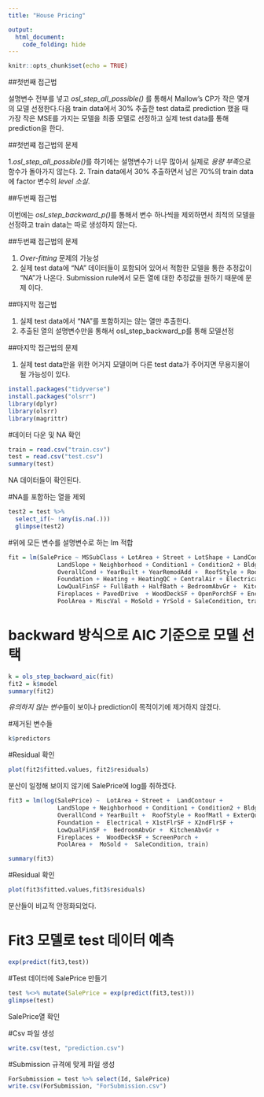 ```yaml
---
title: "House Pricing"

output: 
  html_document:
    code_folding: hide
---
```


```r
knitr::opts_chunk$set(echo = TRUE)
```

##첫번째 접근법

  설명변수 전부를 넣고 *osl_step_all_possible()* 를 통해서 Mallow's CP가 작은 몇개의 모델 선정한다.다음 train data에서 30% 추출한 test data로 prediction 했을 때 가장 작은 MSE를 가지는 모델을 최종 모델로 선정하고 실제 test data를 통해 prediction을 한다. 


##첫번쨰 접근법의 문제
 
  1.*osl_step_all_possible()*를 하기에는 설명변수가 너무 많아서 실제로 *용량           부족*으로 함수가 돌아가지 않는다.
  2. Train data에서 30% 추출하면서 남은 70%의 train data에 factor 변수의 *level 
    소실*.


##두번째 접근법
  
  이번에는 *osl_step_backward_p()*를 통해서 변수 하나씩을 제외하면서 최적의 모델을 선정하고 train data는 따로 생성하지 않는다.



##두번쨰 접근법의 문제
  
  1. *Over-fitting* 문제의 가능성
  2. 실제 test data에 "NA" 데이터들이 포함되어 있어서 적합한 모델을 통한 추정값이     "NA"가 나온다. Submission rule에서 모든 열에 대한 추정값을 원하기 때문에 문제     이다. 


##마지막 접근법
 
  1. 실제 test data에서 "NA"를 포함하지는 않는 열만 추출한다.
  2. 추출된 열의 설명변수만을 통해서 osl_step_backward_p를 통해 모델선정



##마지막 접근법의 문제
 
  1. 실제 test data만을 위한 어거지 모델이며 다른 test data가 주어지면 무용지물이     될 가능성이 있다.
  
```r
install.packages("tidyverse")
install.packages("olsrr")
library(dplyr)
library(olsrr)
library(magrittr)
```

#데이터 다운 및 NA 확인

```r
train = read.csv("train.csv")
test = read.csv("test.csv")
summary(test)
```
NA 데이터들이 확인된다.


#NA를 포함하는 열을 제외

```r
test2 = test %>%
  select_if(~ !any(is.na(.)))
  glimpse(test2)
```

#위에 모든 변수를 설명변수로 하는 lm 적합

```r
fit = lm(SalePrice ~ MSSubClass + LotArea + Street + LotShape + LandContour + LotConfig +    
              LandSlope + Neighborhood + Condition1 + Condition2 + BldgType + HouseStyle + OverallQual +  
              OverallCond + YearBuilt + YearRemodAdd +  RoofStyle + RoofMatl + ExterQual + ExterCond +    
              Foundation + Heating + HeatingQC + CentralAir + Electrical + X1stFlrSF + X2ndFlrSF +    
              LowQualFinSF + FullBath + HalfBath + BedroomAbvGr +  KitchenAbvGr + TotRmsAbvGrd + 
              Fireplaces + PavedDrive  + WoodDeckSF + OpenPorchSF + EnclosedPorch + X3SsnPorch + ScreenPorch +  
              PoolArea + MiscVal + MoSold + YrSold + SaleCondition, train)
```

# backward 방식으로 AIC 기준으로 모델 선택

```r
k = ols_step_backward_aic(fit)
fit2 = k$model
summary(fit2)
```

*유의하지 않는 변수*들이 보이나 prediction이 목적이기에 제거하지 않겠다.



#제거된 변수들

```r
k$predictors
```





#Residual 확인


```r
plot(fit2$fitted.values, fit2$residuals)
```

분산이 일정해 보이지 않기에 SalePrice에 log를 취하겠다. 

```r

fit3 = lm(log(SalePrice) ~  LotArea + Street +  LandContour +     
              LandSlope + Neighborhood + Condition1 + Condition2 + BldgType + HouseStyle + OverallQual +  
              OverallCond + YearBuilt +  RoofStyle + RoofMatl + ExterQual +    
              Foundation +  Electrical + X1stFlrSF + X2ndFlrSF +    
              LowQualFinSF +  BedroomAbvGr +  KitchenAbvGr + 
              Fireplaces +  WoodDeckSF + ScreenPorch +  
              PoolArea +  MoSold +  SaleCondition, train)

summary(fit3)

```

#Residual 확인

```r
plot(fit3$fitted.values,fit3$residuals)
```
분산들이 비교적 안정화되었다. 





# Fit3 모델로 test 데이터 예측
```r

exp(predict(fit3,test))

```

#Test 데이터에 SalePrice 만들기 

```r
test %<>% mutate(SalePrice = exp(predict(fit3,test)))
glimpse(test)
```
SalePrice열 확인


#Csv 파일 생성
```r
write.csv(test, "prediction.csv")
```

#Submission 규격에 맞게 파일 생성
```r
ForSubmission = test %>% select(Id, SalePrice)
write.csv(ForSubmission, "ForSubmission.csv")
```

